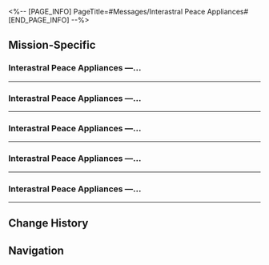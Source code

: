 <%-- [PAGE_INFO]
PageTitle=#Messages/Interastral Peace Appliances#
[END_PAGE_INFO] --%>
{{Messages Infobox
|id        = 49
|image     = NPC Interastral Peace Appliances Icon.png
|type      = NPC
|sender    = Interastral Peace Appliances
|signature = Huge Mid-AE sales, coupons available
|faction   = Others
}}

==Mission-Specific==
===Interastral Peace Appliances &mdash;...===
{{Messages
|start_condition = 
|text =
:'''Interastral Peace Appliances:''' Interastral Peace Appliances &mdash; There are only three years left in this Amber Era's big sale! Limited coupons are now available, each worth 200 credits! The smart toilet for outdoor camping and off-roading usage is now on sale for the low price of 25,000,000 credits!
:'''Interastral Peace Appliances:''' Interastral Peace Appliances &mdash; With coupon savings, the combatant humanoid bipedal microwave oven will only cost 32,999,999 credits! Also available are the 25-credit coupons, which are good for the entire online store!
:{Choice} It's another spam...
::'''(Trailblazer):''' Ahh, I knew it
::'''(Trailblazer):''' Not these spams again! Have they run out of other things to do?
:{Choice} How do I place an order?
::'''(Trailblazer):''' Interesting
::'''(Trailblazer):''' Where can I place an order?
:'''Interastral Peace Appliances:''' ?
:'''Interastral Peace Appliances:''' ???
:{Choice} Why are you sending me question marks?
::'''(Trailblazer):''' ?
::'''(Trailblazer):''' Say something. Don't just send question marks
:{Choice} Link plz?
::'''(Trailblazer):''' ?
::'''(Trailblazer):''' So where can I place an order
::'''(Trailblazer):''' Send link plz thanx
:'''Interastral Peace Appliances:''' Hold on. Been a while since I chatted with anyone. I'm kinda in shock still
:'''Interastral Peace Appliances:''' Are you really from Jarilo-VI? Didn't you all die off?
:{Choice} Who are you?
::'''(Trailblazer):''' Wait, who are you? How did you get my number?
:{Choice} Explain the situation to this person
::'''(Trailblazer):''' I'm here to investigate an unidentified signal and somehow ended up contacting you
::'''(Trailblazer):''' So, who exactly are you?
:'''Interastral Peace Appliances:''' Oh. Hahaha, I'm just a salesperson from Interastral Peace Appliances<br />I'm the 56th liaison officer assigned for Jarilo-VI, and my job is to observe that planet and distribute ads there
:'''Interastral Peace Appliances:''' But in the 78 years since I was deployed to this post, I've never received a single reply<br />I thought you lot all went extinct cuz of the blizzard lol
:'''Interastral Peace Appliances:''' Now that fate has brought us together, would you be interested in getting some home appliances? We're currently having a sale and will return 50 credits for every 50,000 spent. It's a good deal
:{Choice} Nah, I'm busy...
::'''(Trailblazer):''' Nope. I'm busy
::'''(Trailblazer):''' No, sorry
::'''Interastral Peace Appliances:''' No problem. If you ever need anything, just let me know!
:{Choice} Send a link then
::'''(Trailblazer):''' Well, send a link then...
::'''Interastral Peace Appliances:''' Of course! Please wait a minute
::{{DIcon|Warning}} Interastral Peace Appliances has gone offline.
::{Choice} Hey where are you going?
:::'''(Trailblazer):''' ???
:::'''(Trailblazer):''' You didn't send a link
::{Choice} Is this an online scam?
:::'''(Trailblazer):''' ???
:::'''(Trailblazer):''' Are you running an online scam
}}
----

===Interastral Peace Appliances &mdash;...===
{{Messages
|start_condition = 
|text =
:'''Interastral Peace Appliances:''' Interastral Peace Appliances &mdash; You have 88 unclaimed free credits that can be used to purchase any product on the Interastral Peace Appliances official website (Note: Some discounted items are not included)! You can use as many free credits as you would like. The more you buy, the more you can claim!
:'''Interastral Peace Appliances:''' Hey, my dear customer, u up?
:'''Interastral Peace Appliances:''' Sorry for popping out like this. I wanna ask you something
:{Choice} What is it?
::'''(Trailblazer):''' What is it?
:{Choice} Not buying anything, thanks
::'''(Trailblazer):''' Um, I don't wanna buy anything. thx
:{Choice} Got the link?
::'''(Trailblazer):''' You finally got the link?
::'''Interastral Peace Appliances:''' No no. I still need some time to work on it. Hope you could understand
:'''Interastral Peace Appliances:''' Actually, I just reported Jarilo-VI's situation to the Interastral Peace Appliances HQ, and now they want me to send them a comprehensive report to summarize what happened
:'''Interastral Peace Appliances:''' Could you please describe in detail what had happened on the planet since the Eternal Freeze started 700 years ago?<br />Just whenever you've got the time. There is no rush
:{Choice} I don't know about this
::'''(Trailblazer):''' I'm no local... How am I supposed to know about this?
::'''Interastral Peace Appliances:''' Ehhh
::'''Interastral Peace Appliances:''' Then can you please ask a local for me? Please please?
:{Choice} I can ask around for you
::'''(Trailblazer):''' I'll ask around for you
::'''Interastral Peace Appliances:''' Great! Thank you so much!
:'''Interastral Peace Appliances:''' As a token of my thanks, I'm going to apply for a discount coupon for you! See ya
:{{DIcon|Warning}} Interastral Peace Appliances has gone offline.
}}
----

===Interastral Peace Appliances &mdash;...===
{{Messages
|start_condition = 
|text =
:'''Interastral Peace Appliances:''' Interastral Peace Appliances &mdash; The star of the store is back for a limited time!<br />With the 10-credit festival coupon, save money on hot sales of 500 limited-edition portable family-unit mini-sized nano-grinding face cleansers!<br />For more information, please visit the official Interastral Peace Appliances website!
:'''Interastral Peace Appliances:''' Hello, you there?
:'''Interastral Peace Appliances:''' It's me. I'm back again
:{Choice} What is it?
::'''(Trailblazer):''' What is it this time?
:{Choice} I really don't wanna buy anything, thanx
::'''(Trailblazer):''' Um... I really don't wanna buy any home appliances
:{Choice} Found the link?
::'''(Trailblazer):''' About time you send me the link
::'''Interastral Peace Appliances:''' Ah, I'm sorry. Our website is really complicated. I need more time to look for it
:'''Interastral Peace Appliances:''' I just wanna ask how you are going with that inquiry you promised.
:{Choice} I just started looking
::'''(Trailblazer):''' Gimme more time. I just asked a friend to look into it
:{Choice} It hasn't been that long.
::'''(Trailblazer):''' It hasn't been that long. Don't rush me.
:'''Interastral Peace Appliances:''' Oh
:'''Interastral Peace Appliances:''' Okay
:'''Interastral Peace Appliances:''' Okay, I'll keep waiting. Thank you, dear customer
}}
----

===Interastral Peace Appliances &mdash;...===
{{Messages
|start_condition = 
|text =
:'''Interastral Peace Appliances:''' Interastral Peace Appliances &mdash; New for this week! Products of great value are waiting for your perusal!<br />Recommended for great value: Save 200 off the rocket-propelled AI-powered automatic gear-shifting wheelchair for the cheap price of only 45,499,800 credits!<br />Hot deal: Nuclear-powered household air fryer has now been price-dropped to 1,199,999 credits for a limited time only!<br />For more great bargains, please click this link: <u>Click here</u>
:'''Interastral Peace Appliances:''' Dear customer, I'm so sorry. The push adverts are controlled by the back end. I can't turn them off
:'''Interastral Peace Appliances:''' Hello? You there?
:'''Interastral Peace Appliances:''' Sorry to bother you. Just wanna ask you again.
:{Choice} Stop asking. I'm already working on it
::'''(Trailblazer):''' I'm already working on it... Just let me do some info gathering first, okay?
::'''Interastral Peace Appliances:''' Sorry, sorry. I'll keep waiting.
:{Choice} I've had enough of this!
::'''(Trailblazer):''' I've had enough of this! Just be patient!
::'''Interastral Peace Appliances:''' I'm so sorry. I just want to check up on your progress
::'''Interastral Peace Appliances:''' I'll wait and won't bother you again. Please take your time
:{Choice} Finally, the link...
::'''(Trailblazer):''' Finally, the link...
::'''(Trailblazer):''' I'm looking up the info you want, and I'll send it to you once I've sorted it out.
::'''Interastral Peace Appliances:''' Hahaha, you're so funny
::'''Interastral Peace Appliances:''' Please hurry, dear customer. My boss is already urging me to submit a report.<br />But I'll leave you alone for now
}}
----

===Interastral Peace Appliances &mdash;...===
{{Messages
|start_condition = 
|text =
:'''Interastral Peace Appliances:''' Interastral Peace Appliances &mdash; A brand-new upgrade to membership benefits! Hot sales are on right now! Huge savings, members-only discounts, and loads of coupons and free Credits!<br />Reply "Benefit" to instantly book your value-added services, and receive a virtual plush toy of the Interastral Peace Appliances mascot!
:'''Interastral Peace Appliances:''' Sorry, sorry. I'm so sorry
:'''Interastral Peace Appliances:''' I don't have anything to ask. You just take your time
:{Choice} You're right on time
::'''(Trailblazer):''' Good timing. I just finished sorting out the info
:{Choice} Can I block you?
::'''(Trailblazer):''' Can I block you...
::'''Interastral Peace Appliances:''' Please don't, dear customer! I need you to give me that report
::'''(Trailblazer):''' Never mind. I just finished sorting out the info
:{Choice} Benefit
::'''(Trailblazer):''' Benefit
::'''Interastral Peace Appliances:''' Um, you can't place the order without using the quotation marks
::'''(Trailblazer):''' Just kidding. I just finished sorting out the info
:{{DIcon|Warning}} Attachment ''Belobog Chronicles: Before the Eternal Freeze'' has been sent
:{{DIcon|Warning}} Attachment ''Belobog Chronicles: Before the Eternal Freeze'' has been received
:'''Interastral Peace Appliances:''' !!!
:'''Interastral Peace Appliances:''' Thank you so much!
:'''Interastral Peace Appliances:''' Now I can write the report. I'm so sorry for bothering you all this time.
:{Choice} That's fine. I did what I could
::'''(Trailblazer):''' That's fine. I learned a lot too
::'''Interastral Peace Appliances:''' Hahaha, you're such a kind person
:{Choice} I'll pretend this never happened
::'''(Trailblazer):''' I'll forgive you this time
::'''(Trailblazer):''' ...Just kidding. I hope I didn't offend you
::'''Interastral Peace Appliances:''' Hahaha of course not!
:'''Interastral Peace Appliances:''' Since you were such a great help, I'm gonna recommend you to check out our newest offering from the Interastral Peace Appliances, the premium custom-made Little Richie, version 17.93 the collectors' edition of the Richard series, which is our Home-Use Object Finder of the year!<br />This Home-Use Object Finder can easily find items you've lost based on your thoughts, and you can even earn yourself a compatible charger completely free of charge if you pre-order now and pay the full price!
:{Choice} I already have one
:'''(Trailblazer):''' Um, I already have one
:'''Interastral Peace Appliances:''' Oh? Really?
:'''Interastral Peace Appliances:''' Then do you need a whole set of high-frequency thermodynamic kitchen knives? If you do, I can apply for you an extra ten percent discount, which can be used together with coupons. It's gonna be a great bargain
:'''(Trailblazer):''' Hold on, let's talk about that Home-Use Object Finder again<br />The one I have is something I randomly picked up, and it says it wants to return to the store to get fixed. How do I do that
:'''Interastral Peace Appliances:''' We don't offer maintenance for this product, but if it's something you just accidentally found, then it should be a parcel lost during delivery. I'll check it for you
:'''Interastral Peace Appliances:''' Found it. There's an order with the Herta Space Station as the destination. Maybe you can contact them directly
:{Choice} Cool, thank you
::'''(Trailblazer):''' Thank you. I'll look into it
::'''Interastral Peace Appliances:''' Haha, I'm just doing what I can
:{Choice} Herta Space Station is my home!
::'''(Trailblazer):''' Really? I was born there
::'''Interastral Peace Appliances:''' Hahaha you're funny
:'''Interastral Peace Appliances:''' Oh, and while we're here, let me recommend you a fully-automatic neck-tracking memory-foam pillow, made of natural Vonwacq rubber<br />This pillow is the best-selling premier product in our smart-bedding collection. If you order now, I can get you a 300-credit coupon for a further discount. It's a very good deal
:{Choice} Not for now. Bye
::'''(Trailblazer):''' Not for now. Bye
::'''Interastral Peace Appliances:''' No worries! If you need anything in the future, just contact me directly. I will reply immediately, 24/7
:{Choice} (Block)
::'''(Trailblazer):''' I can't take it anymore. I'm going to block you
::{{DIcon|Warning}} You will no longer receive messages from Interastral Peace Appliances
}}
----

==Change History==
{{Change History|1.0}}

==Navigation==
{{Messages Navbox}}